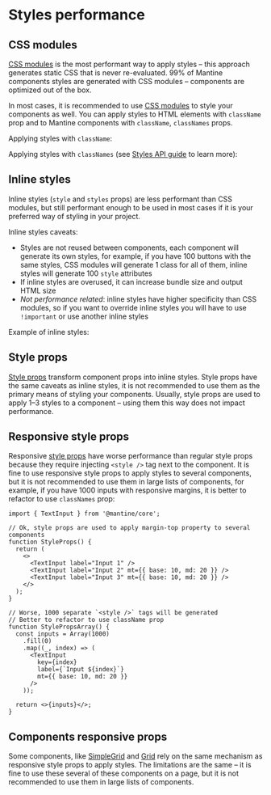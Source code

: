 

# Styles performance

## CSS modules

[CSS modules](/styles/css-modules) is the most performant way to apply styles –
this approach generates static CSS that is never re-evaluated. 99% of Mantine components
styles are generated with CSS modules – components are optimized out of the box.

In most cases, it is recommended to use [CSS modules](/styles/css-modules) to style your components as well.
You can apply styles to HTML elements with `className` prop and to Mantine components with `className`,
`classNames` props.

Applying styles with `className`:

<Demo data={StylesDemos.className} />

Applying styles with `classNames` (see [Styles API guide](/styles/styles-api) to learn more):

<Demo data={StylesDemos.classNames} />

## Inline styles

Inline styles (`style` and `styles` props) are less performant than CSS modules, but still
performant enough to be used in most cases if it is your preferred way of styling in your project.

Inline styles caveats:

- Styles are not reused between components, each component will generate its own styles, for example,
  if you have 100 buttons with the same styles, CSS modules will generate 1 class for all of them,
  inline styles will generate 100 `style` attributes
- If inline styles are overused, it can increase bundle size and output HTML size
- _Not performance related_: inline styles have higher specificity than CSS modules, so if you want
  to override inline styles you will have to use `!important` or use another inline styles

Example of inline styles:

<Demo data={StylesDemos.styles} />

## Style props

[Style props](/styles/style-props) transform component props into inline styles. Style props have
the same caveats as inline styles, it is not recommended to use them as the primary means of styling
your components. Usually, style props are used to apply 1–3 styles to a component – using them
this way does not impact performance.

## Responsive style props

Responsive [style props](/styles/style-props) have worse performance than regular style props
because they require injecting `<style />` tag next to the component. It is fine to use responsive
style props to apply styles to several components, but it is not recommended to use
them in large lists of components, for example, if you have 1000 inputs with responsive margins,
it is better to refactor to use `classNames` prop:

```tsx
import { TextInput } from '@mantine/core';

// Ok, style props are used to apply margin-top property to several components
function StyleProps() {
  return (
    <>
      <TextInput label="Input 1" />
      <TextInput label="Input 2" mt={{ base: 10, md: 20 }} />
      <TextInput label="Input 3" mt={{ base: 10, md: 20 }} />
    </>
  );
}

// Worse, 1000 separate `<style />` tags will be generated
// Better to refactor to use className prop
function StylePropsArray() {
  const inputs = Array(1000)
    .fill(0)
    .map((_, index) => (
      <TextInput
        key={index}
        label={`Input ${index}`}
        mt={{ base: 10, md: 20 }}
      />
    ));

  return <>{inputs}</>;
}
```

## Components responsive props

Some components, like [SimpleGrid](/core/simple-grid) and [Grid](/core/grid)
rely on the same mechanism as responsive style props to apply styles. The limitations are the same
– it is fine to use these several of these components on a page, but it is not recommended to use
them in large lists of components.
